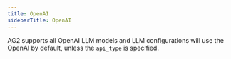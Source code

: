 ```yaml
---
title: OpenAI
sidebarTitle: OpenAI
---
```


AG2 supports all OpenAI LLM models and LLM configurations will use the OpenAI by default, unless the `api_type` is specified.
